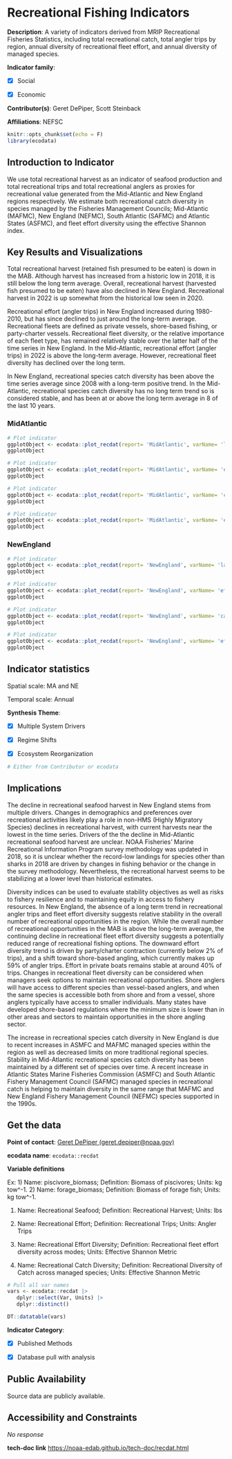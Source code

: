 # Recreational Fishing Indicators {#recdat}

**Description**: A variety of indicators derived from MRIP Recreational Fisheries Statistics, including total recreational catch, total angler trips by region, annual diversity of recreational fleet effort, and annual diversity of managed species.

**Indicator family**: 

- [X] Social
- [X] Economic


**Contributor(s)**: Geret DePiper, Scott Steinback

**Affiliations**: NEFSC

```{r echo=FALSE}
knitr::opts_chunk$set(echo = F)
library(ecodata)
```
## Introduction to Indicator
We use total recreational harvest as an indicator of seafood production and total recreational trips and total recreational anglers as proxies for recreational value generated from the Mid-Atlantic and New England regions respectively. We estimate both recreational catch diversity in species managed by the Fisheries Management Councils; Mid-Atlantic (MAFMC), New England (NEFMC), South Atlantic (SAFMC) and Atlantic States (ASFMC), and fleet effort diversity using the effective Shannon index.

## Key Results and Visualizations
Total recreational harvest (retained fish presumed to be eaten) is down in the MAB. Although harvest has increased from a historic low in 2018, it is still below the long term average. Overall, recreational harvest (harvested fish presumed to be eaten) have also declined in New England. Recreational harvest in 2022 is up somewhat from the historical low seen in 2020.

Recreational effort (angler trips) in New England increased during 1980-2010, but has since declined to just around the long-term average. Recreational fleets are defined as private vessels, shore-based fishing, or party-charter vessels. Recreational fleet diversity, or the relative importance of each fleet type, has remained relatively stable over the latter half of the time series in New England. In the Mid-Atlantic, recreational effort (angler trips) in 2022 is above the long-term average. However, recreational fleet diversity has declined over the long term. 

In New England, recreational species catch diversity has been above the time series average since 2008 with a long-term positive trend. In the Mid-Atlantic, recreational species catch diversity has no long term trend so is considered stable, and has been at or above the long term average in 8 of the last 10 years.

### MidAtlantic

```{r plot_recdatMidAtlanticlandings}
# Plot indicator
ggplotObject <- ecodata::plot_recdat(report= 'MidAtlantic', varName= 'landings')
ggplotObject
```

```{r plot_recdatMidAtlanticeffortdiversity}
# Plot indicator
ggplotObject <- ecodata::plot_recdat(report= 'MidAtlantic', varName= 'effortdiversity')
ggplotObject
```

```{r plot_recdatMidAtlanticcatchdiversity}
# Plot indicator
ggplotObject <- ecodata::plot_recdat(report= 'MidAtlantic', varName= 'catchdiversity')
ggplotObject
```

```{r plot_recdatMidAtlanticeffort}
# Plot indicator
ggplotObject <- ecodata::plot_recdat(report= 'MidAtlantic', varName= 'effort')
ggplotObject
```

### NewEngland

```{r plot_recdatNewEnglandlandings}
# Plot indicator
ggplotObject <- ecodata::plot_recdat(report= 'NewEngland', varName= 'landings')
ggplotObject
```

```{r plot_recdatNewEnglandeffortdiversity}
# Plot indicator
ggplotObject <- ecodata::plot_recdat(report= 'NewEngland', varName= 'effortdiversity')
ggplotObject
```

```{r plot_recdatNewEnglandcatchdiversity}
# Plot indicator
ggplotObject <- ecodata::plot_recdat(report= 'NewEngland', varName= 'catchdiversity')
ggplotObject
```

```{r plot_recdatNewEnglandeffort}
# Plot indicator
ggplotObject <- ecodata::plot_recdat(report= 'NewEngland', varName= 'effort')
ggplotObject
```


## Indicator statistics 
Spatial scale: MA and NE

Temporal scale: Annual

**Synthesis Theme**:

- [X] Multiple System Drivers
- [X] Regime Shifts
- [X] Ecosystem Reorganization


```{r autostats_recdat}
# Either from Contributor or ecodata
```

## Implications
The decline in recreational seafood harvest in New England stems from multiple drivers. Changes in demographics and preferences over recreational activities likely play a role in non-HMS (Highly Migratory Species) declines in recreational harvest, with current harvests near the lowest in the time series. Drivers of the the decline in Mid-Atlantic recreational seafood harvest are unclear. NOAA Fisheries’ Marine Recreational Information Program survey methodology was updated in 2018, so it is unclear whether the record-low landings for species other than sharks in 2018 are driven by changes in fishing behavior or the change in the survey methodology. Nevertheless, the recreational harvest seems to be stabilizing at a lower level than historical estimates.

Diversity indices can be used to evaluate stability objectives as well as risks to fishery resilience and to maintaining equity in access to fishery resources. In New England, the absence of a long term trend in recreational angler trips and fleet effort diversity suggests relative stability in the overall number of recreational opportunities in the region. While the overall number of recreational opportunities in the MAB is above the long-term average, the continuing decline in recreational fleet effort diversity suggests a potentially reduced range of recreational fishing options. The downward effort diversity trend is driven by party/charter contraction (currently below 2% of trips), and a shift toward shore-based angling, which currently makes up 59% of angler trips. Effort in private boats remains stable at around 40% of trips. Changes in recreational fleet diversity can be considered when managers seek options to maintain recreational opportunities. Shore anglers will have access to different species than vessel-based anglers, and when the same species is accessible both from shore and from a vessel, shore anglers typically have access to smaller individuals. Many states have developed shore-based regulations where the minimum size is lower than in other areas and sectors to maintain opportunities in the shore angling sector.

The increase in recreational species catch diversity in New England is due to recent increases in ASMFC and MAFMC managed species within the region as well as decreased limits on more traditional regional species. Stability in Mid-Atlantic recreational species catch diversity has been maintained by a different set of species over time. A recent increase in Atlantic States Marine Fisheries Commission (ASMFC) and South Atlantic Fishery Management Council (SAFMC) managed species in recreational catch is helping to maintain diversity in the same range that MAFMC and New England Fishery Management Council (NEFMC) species supported in the 1990s.

## Get the data

**Point of contact**: [Geret DePiper (geret.depiper@noaa.gov)](mailto:Geret DePiper (geret.depiper@noaa.gov)){.email}

**ecodata name**: `ecodata::recdat`

**Variable definitions**

Ex: 1) Name: piscivore_biomass; Definition: Biomass of piscivores; Units: kg tow^-1. 2) Name: forage_biomass; Definition: Biomass of forage fish; Units: kg tow^-1. 
 
1) Name: Recreational Seafood; Definition: Recreational Harvest; Units: lbs 
2) Name: Recreational Effort; Definition: Recreational Trips; Units: Angler Trips 
3) Name: Recreational Effort Diversity; Definition: Recreational fleet effort diversity across modes; Units: Effective Shannon Metric 
4) Name: Recreational Catch Diversity; Definition: Recreational Diversity of Catch across managed species; Units: Effective Shannon Metric

```{r vars_recdat}
# Pull all var names
vars <- ecodata::recdat |>
   dplyr::select(Var, Units) |>
   dplyr::distinct()

DT::datatable(vars)
```
**Indicator Category**:

- [X] Published Methods
- [X] Database pull with analysis


## Public Availability

Source data are publicly available.

## Accessibility and Constraints

_No response_

**tech-doc link**
<https://noaa-edab.github.io/tech-doc/recdat.html>

